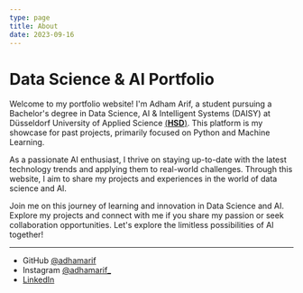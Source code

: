 ```yaml
---
type: page
title: About
date: 2023-09-16
---
```


# Data Science & AI Portfolio

Welcome to my portfolio website! I'm Adham Arif, a student pursuing a Bachelor's degree in Data Science, 
AI & Intelligent Systems (DAISY) at Düsseldorf University of Applied Science [(**HSD**)](https://medien.hs-duesseldorf.de/studium/studiengaenge/bdaisy/Seiten/bdaisy_en.aspx).
This platform is my showcase for past projects, primarily focused on Python and Machine Learning.

As a passionate AI enthusiast, I thrive on staying up-to-date with the latest technology trends and applying them to real-world challenges. Through this website, I aim to share my projects and experiences in the world of data science and AI.

Join me on this journey of learning and innovation in Data Science and AI. Explore my projects and connect with me if you share my passion or seek collaboration opportunities. Let's explore the limitless possibilities of AI together!

---

- GitHub [@adhamarif](https://github.com/adhamarif)
- Instagram [@adhamarif_](https://instagram.com/adhamarif_)
- [LinkedIn](https://www.linkedin.com/in/adham-arif-18985a204/)

